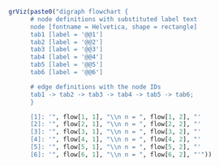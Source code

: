 ```r

grViz(paste0("digraph flowchart {
      # node definitions with substituted label text
      node [fontname = Helvetica, shape = rectangle]
      tab1 [label = '@@1']
      tab2 [label = '@@2']
      tab3 [label = '@@3']
      tab4 [label = '@@4']
      tab5 [label = '@@5']
      tab6 [label = '@@6']

      # edge definitions with the node IDs
      tab1 -> tab2 -> tab3 -> tab4 -> tab5 -> tab6;
      }

      [1]: '", flow[1, 1], "\\n n = ", flow[1, 2], "'
      [2]: '", flow[2, 1], "\\n n = ", flow[2, 2], "'
      [3]: '", flow[3, 1], "\\n n = ", flow[3, 2], "'
      [4]: '", flow[4, 1], "\\n n = ", flow[4, 2], "'
      [5]: '", flow[5, 1], "\\n n = ", flow[5, 2], "'
      [6]: '", flow[6, 1], "\\n n = ", flow[6, 2], "'"))
```